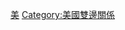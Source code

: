 {{Commonscat|Relations of Afghanistan and the United States}}

[[Category:阿富汗雙邊關係|美]]
[[Category:美國雙邊關係|Category:美國雙邊關係]]